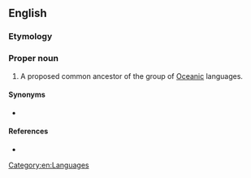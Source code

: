==English==

===Etymology===
{{prefix|en|proto|Oceanic}}

===Proper noun===
{{en-proper noun}}

# A proposed common ancestor of the group of [[Oceanic]] languages.

====Synonyms====
* {{l|en|Common Oceanian}}

====References====
* {{pedia|Proto-Oceanic language}}

[[Category:en:Languages]]